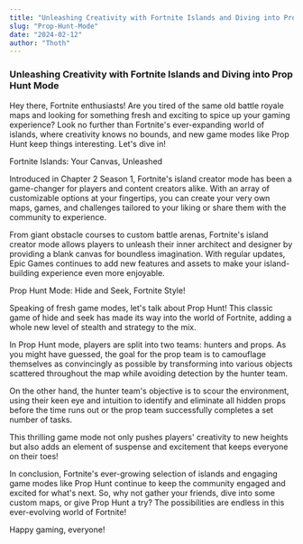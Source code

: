 ```yaml
---
title: "Unleashing Creativity with Fortnite Islands and Diving into Prop Hunt Mode"
slug: "Prop-Hunt-Mode"
date: "2024-02-12"
author: "Thoth"
---
```


### Unleashing Creativity with Fortnite Islands and Diving into Prop Hunt Mode

Hey there, Fortnite enthusiasts! Are you tired of the same old battle royale maps and looking for something fresh and exciting to spice up your gaming experience? Look no further than
Fortnite's ever-expanding world of islands, where creativity knows no bounds, and new game modes like Prop Hunt keep things interesting. Let's dive in!

Fortnite Islands: Your Canvas, Unleashed

Introduced in Chapter 2 Season 1, Fortnite's island creator mode has been a game-changer for players and content creators alike. With an array of customizable options at your fingertips,
you can create your very own maps, games, and challenges tailored to your liking or share them with the community to experience.

From giant obstacle courses to custom battle arenas, Fortnite's island creator mode allows players to unleash their inner architect and designer by providing a blank canvas for boundless
imagination. With regular updates, Epic Games continues to add new features and assets to make your island-building experience even more enjoyable.

Prop Hunt Mode: Hide and Seek, Fortnite Style!

Speaking of fresh game modes, let's talk about Prop Hunt! This classic game of hide and seek has made its way into the world of Fortnite, adding a whole new level of stealth and strategy
to the mix.

In Prop Hunt mode, players are split into two teams: hunters and props. As you might have guessed, the goal for the prop team is to camouflage themselves as convincingly as possible by
transforming into various objects scattered throughout the map while avoiding detection by the hunter team.

On the other hand, the hunter team's objective is to scour the environment, using their keen eye and intuition to identify and eliminate all hidden props before the time runs out or the
prop team successfully completes a set number of tasks.

This thrilling game mode not only pushes players' creativity to new heights but also adds an element of suspense and excitement that keeps everyone on their toes!

In conclusion, Fortnite's ever-growing selection of islands and engaging game modes like Prop Hunt continue to keep the community engaged and excited for what's next. So, why not gather
your friends, dive into some custom maps, or give Prop Hunt a try? The possibilities are endless in this ever-evolving world of Fortnite!

Happy gaming, everyone!
